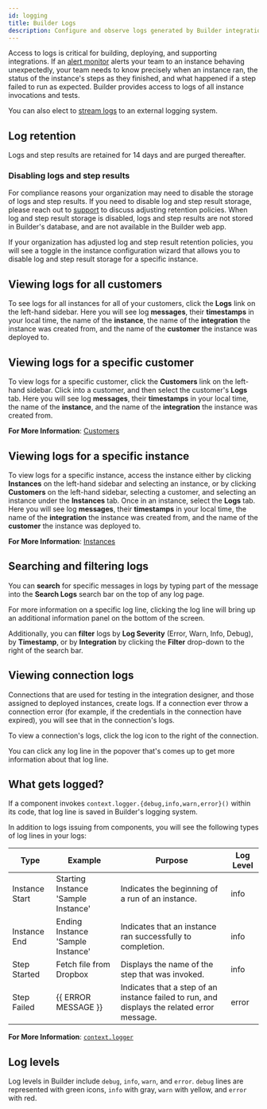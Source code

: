 ```yaml
---
id: logging
title: Builder Logs
description: Configure and observe logs generated by Builder integrations
---
```




Access to logs is critical for building, deploying, and supporting integrations.
If an [alert monitor](/self-managed/composer/builder/monitoring-and-alerting.mdx) alerts your team to an instance behaving unexpectedly, your team needs to know precisely when an instance ran, the status of the instance's steps as they finished, and what happened if a step failed to run as expected.
Builder provides access to logs of all instance invocations and tests.

You can also elect to [stream logs](#external-log-streaming) to an external logging system.

## Log retention

Logs and step results are retained for 14 days and are purged thereafter.

### Disabling logs and step results

For compliance reasons your organization may need to disable the storage of logs and step results.
If you need to disable log and step result storage, please reach out to [support](mailto:support@prismatic.io) to discuss adjusting retention policies.
When log and step result storage is disabled, logs and step results are not stored in Builder's database, and are not available in the Builder web app.

If your organization has adjusted log and step result retention policies, you will see a toggle in the instance configuration wizard that allows you to disable log and step result storage for a specific instance.

<Screenshot
  filename="logging/disable-logs-and-step-results.png"
  maxWidth="500px"
  alt="Disable logs and step results in Builder app"
/>

## Viewing logs for all customers

To see logs for all instances for all of your customers, click the **Logs** link on the left-hand sidebar.
Here you will see log **messages**, their **timestamps** in your local time, the name of the **instance**, the name of the **integration** the instance was created from, and the name of the **customer** the instance was deployed to.

## Viewing logs for a specific customer

To view logs for a specific customer, click the **Customers** link on the left-hand sidebar.
Click into a customer, and then select the customer's **Logs** tab.
Here you will see log **messages**, their **timestamps** in your local time, the name of the **instance**, and the name of the **integration** the instance was created from.

**For More Information**:
[Customers](/self-managed/composer/builder/customers.mdx)

## Viewing logs for a specific instance

To view logs for a specific instance, access the instance either by clicking **Instances** on the left-hand sidebar and selecting an instance, or by clicking **Customers** on the left-hand sidebar, selecting a customer, and selecting an instance under the **Instances** tab.
Once in an instance, select the **Logs** tab.
Here you will see log **messages**, their **timestamps** in your local time, the name of the **integration** the instance was created from, and the name of the **customer** the instance was deployed to.

**For More Information**:
[Instances](/self-managed/composer/builder/instances.mdx)

## Searching and filtering logs

You can **search** for specific messages in logs by typing part of the message into the **Search Logs** search bar on the top of any log page.

<Screenshot
  filename="shared/search-customer-logs.png"
  alt="Search customer logs in Builder app"
/>

For more information on a specific log line, clicking the log line will bring up an additional information panel on the bottom of the screen.

<Screenshot
  filename="shared/log-line-more-info.png"
  alt="Customer log details in Builder app"
/>

Additionally, you can **filter** logs by **Log Severity** (Error, Warn, Info, Debug), by **Timestamp**, or by **Integration** by clicking the **Filter** drop-down to the right of the search bar.

<Screenshot
  filename="shared/filter-customer-logs.png"
  alt="Filter customer logs in Builder app"
/>

## Viewing connection logs

Connections that are used for testing in the integration designer, and those assigned to deployed instances, create logs.
If a connection ever throw a connection error (for example, if the credentials in the connection have expired), you will see that in the connection's logs.

To view a connection's logs, click the log icon to the right of the connection.

<Screenshot
  filename="logging/connection-log-button.png"
  maxWidth="720px"
  alt="Connection logs in Builder app"
/>

You can click any log line in the popover that's comes up to get more information about that log line.

## What gets logged?

If a component invokes `context.logger.{debug,info,warn,error}()` within its code, that log line is saved in Builder's logging system.

In addition to logs issuing from components, you will see the following types of log lines in your logs:

| Type           | Example                             | Purpose                                                                                     | Log Level |
| -------------- | ----------------------------------- | ------------------------------------------------------------------------------------------- | --------- |
| Instance Start | Starting Instance 'Sample Instance' | Indicates the beginning of a run of an instance.                                            | info      |
| Instance End   | Ending Instance 'Sample Instance'   | Indicates that an instance ran successfully to completion.                                  | info      |
| Step Started   | Fetch file from Dropbox             | Displays the name of the step that was invoked.                                             | info      |
| Step Failed    | {{ ERROR MESSAGE }}                 | Indicates that a step of an instance failed to run, and displays the related error message. | error     |

**For More Information**:
[`context.logger`](/self-managed/composer/builder/custom-components/writing-custom-components.mdx#logger-object)

## Log levels

Log levels in Builder include `debug`, `info`, `warn`, and `error`.
`debug` lines are represented with green icons, `info` with gray, `warn` with yellow, and `error` with red.

<Screenshot
  filename="logging/levels-logs.png"
  maxWidth="600px"
  alt="Log levels illustrated and explained"
/>

